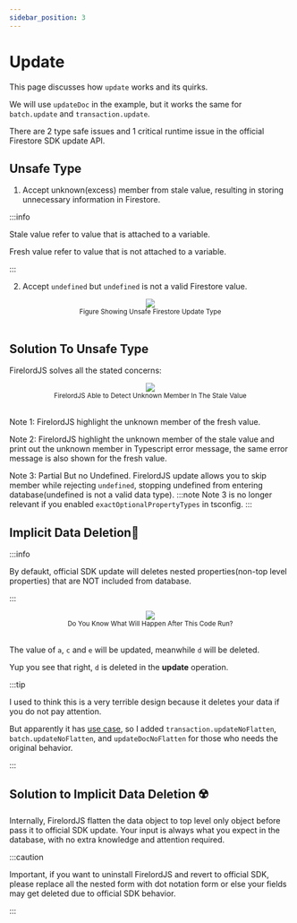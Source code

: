 ```yaml
---
sidebar_position: 3
---
```


# Update

This page discusses how `update` works and its quirks.

We will use `updateDoc` in the example, but it works the same for `batch.update` and `transaction.update`.

There are 2 type safe issues and 1 critical runtime issue in the official Firestore SDK update API.

## Unsafe Type

1. Accept unknown(excess) member from stale value, resulting in storing unnecessary information in Firestore.

:::info

Stale value refer to value that is attached to a variable.

Fresh value refer to value that is not attached to a variable.

:::

2. Accept `undefined` but `undefined` is not a valid Firestore value.

<div align="center">
	<img src="/firelordv2/update1.png" />
</div>
<div align="center">
	<small>Figure Showing Unsafe Firestore Update Type</small>
</div>
<br />

## Solution To Unsafe Type

FirelordJS solves all the stated concerns:

<div align="center">
	<img src="/firelordv2/update3.png" />
</div>
<div align="center">
	<small>FirelordJS Able to Detect Unknown Member In The Stale Value</small>
</div>
<br />

Note 1: FirelordJS highlight the unknown member of the fresh value.

Note 2: FirelordJS highlight the unknown member of the stale value and print out the unknown member in Typescript error message, the same error message is also shown for the fresh value.

Note 3: Partial But no Undefined. FirelordJS update allows you to skip member while rejecting `undefined`, stopping undefined from entering database(undefined is not a valid data type).
:::note
Note 3 is no longer relevant if you enabled `exactOptionalPropertyTypes` in tsconfig.
:::

## Implicit Data Deletion🦤

:::info

By defaukt, official SDK update will deletes nested properties(non-top level properties) that are NOT included from database.

:::

<div align="center">
	<img src="/firelordv2/update2.png" />
</div>
<div align="center">
	<small>Do You Know What Will Happen After This Code Run?</small>
</div>
<br />

The value of `a`, `c` and `e` will be updated, meanwhile `d` will be deleted.

Yup you see that right, `d` is deleted in the **update** operation.

:::tip

I used to think this is a very terrible design because it deletes your data if you do not pay attention.

But apparently it has [use case](https://github.com/tylim88/Firelord/issues/20#issuecomment-1545975918), so I added `transaction.updateNoFlatten`, `batch.updateNoFlatten`, and `updateDocNoFlatten` for those who needs the original behavior.

:::

## Solution to Implicit Data Deletion ☢️

Internally, FirelordJS flatten the data object to top level only object before pass it to official SDK update. Your input is always what you expect in the database, with no extra knowledge and attention required.

:::caution

Important, if you want to uninstall FirelordJS and revert to official SDK, please replace all the nested form with dot notation form or else your fields may get deleted due to official SDK behavior.

:::
